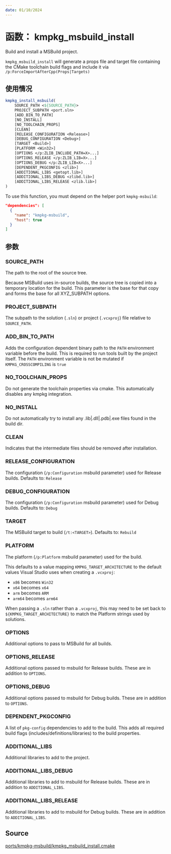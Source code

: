 ```yaml
---
date: 01/10/2024
---
```


# 函数： kmpkg_msbuild_install

Build and install a MSBuild project.

`kmpkg_msbuild_install` will generate a props file and target file containing the CMake toolchain build flags and include it via `/p:ForceImportAfterCpp(Props|Targets)`

## 使用情况

```cmake
kmpkg_install_msbuild(
    SOURCE_PATH <${SOURCE_PATH}>
    PROJECT_SUBPATH <port.sln>
    [ADD_BIN_TO_PATH]
    [NO_INSTALL]
    [NO_TOOLCHAIN_PROPS]
    [CLEAN]
    [RELEASE_CONFIGURATION <Release>]
    [DEBUG_CONFIGURATION <Debug>]
    [TARGET <Build>]
    [PLATFORM <Win32>]
    [OPTIONS </p:ZLIB_INCLUDE_PATH=X>...]
    [OPTIONS_RELEASE </p:ZLIB_LIB=X>...]
    [OPTIONS_DEBUG </p:ZLIB_LIB=X>...]
    [DEPENDENT_PKGCONFIG <zlib>]
    [ADDITIONAL_LIBS <getopt.lib>]
    [ADDITIONAL_LIBS_DEBUG <zlibd.lib>]
    [ADDITIONAL_LIBS_RELEASE <zlib.lib>]
)
```

To use this function, you must depend on the helper port `kmpkg-msbuild`:

```json
"dependencies": [
  { 
    "name": "kmpkg-msbuild",
    "host": true
  }
]
```

## 参数

### SOURCE_PATH

The path to the root of the source tree.

Because MSBuild uses in-source builds, the source tree is copied into a temporary location for the build. This
parameter is the base for that copy and forms the base for all XYZ_SUBPATH options.

### PROJECT_SUBPATH

The subpath to the solution (`.sln`) or project (`.vcxproj`) file relative to `SOURCE_PATH`.

### ADD_BIN_TO_PATH

Adds the configuration dependent binary path to the `PATH` environment variable before the build.
This is required to run tools built by the project itself. The `PATH` environment variable is not be mutated if `KMPKG_CROSSCOMPILING` is `true`

### NO_TOOLCHAIN_PROPS

Do not generate the toolchain properties via cmake. This automatically disables any kmpkg integration.

### NO_INSTALL

Do not automatically try to install any .lib|.dll|.pdb|.exe files found in the build dir.

### CLEAN

Indicates that the intermediate files should be removed after installation.

### RELEASE_CONFIGURATION

The configuration (`/p:Configuration` msbuild parameter) used for Release builds. Defaults to: `Release`

### DEBUG_CONFIGURATION

The configuration (`/p:Configuration` msbuild parameter) used for Debug builds. Defaults to: `Debug`

### TARGET

The MSBuild target to build (`/t:<TARGET>`).  Defaults to: `Rebuild`

### PLATFORM

The platform (`/p:Platform` msbuild parameter) used for the build.

This defaults to a value mapping `KMPKG_TARGET_ARCHITECTURE` to the default values Visual Studio uses when creating a `.vcxproj`:

* `x86` becomes `Win32`
* `x64` becomes `x64`
* `arm` becomes `ARM`
* `arm64` becomes `arm64`

When passing a `.sln` rather than a `.vcxproj`, this may need to be set back to `${KMPKG_TARGET_ARCHITECTURE}` to match the Platform strings used by solutions.

### OPTIONS

Additional options to pass to MSBuild for all builds.

### OPTIONS_RELEASE

Additional options passed to msbuild for Release builds. These are in addition to `OPTIONS`.

### OPTIONS_DEBUG

Additional options passed to msbuild for Debug builds. These are in addition to `OPTIONS`.

### DEPENDENT_PKGCONFIG

A list of `pkg-config` dependencies to add to the build. This adds all required build flags (includes/definitions/libraries) to the build properties.

### ADDITIONAL_LIBS

Additional libraries to add to the project.

### ADDITIONAL_LIBS_DEBUG

Additional libraries to add to msbuild for Release builds. These are in addition to `ADDITIONAL_LIBS`.

### ADDITIONAL_LIBS_RELEASE

Additional libraries to add to msbuild for Debug builds. These are in addition to `ADDITIONAL_LIBS`.

## Source

[ports/kmpkg-msbuild/kmpkg\_msbuild\_install.cmake](https://gitee.com/kumo-pub/kmpkg/blob/master/ports/kmpkg-msbuild/kmpkg_msbuild_install.cmake)

